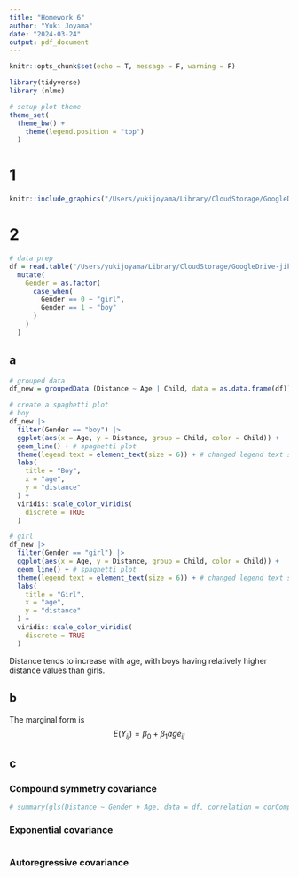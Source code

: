 ```yaml
---
title: "Homework 6"
author: "Yuki Joyama"
date: "2024-03-24"
output: pdf_document
---
```


```r
knitr::opts_chunk$set(echo = T, message = F, warning = F)

library(tidyverse)
library (nlme)

# setup plot theme
theme_set(
  theme_bw() +
    theme(legend.position = "top")
  )
```

# 1
```r
knitr::include_graphics("/Users/yukijoyama/Library/CloudStorage/GoogleDrive-jikeyu1995@gmail.com/My Drive/version_control/MS-biostats/Biostatistical Methods 2/Biostatistical Methods 2/p8131_hw6_files/Screenshot 2024-03-24 at 23.17.48.png")
```

# 2
```r
# data prep
df = read.table("/Users/yukijoyama/Library/CloudStorage/GoogleDrive-jikeyu1995@gmail.com/My Drive/version_control/MS-biostats/Biostatistical Methods 2/Biostatistical Methods 2/p8131_hw6_files/HW6-dental.txt", header = TRUE) |> 
  mutate(
    Gender = as.factor(
      case_when(
        Gender == 0 ~ "girl",
        Gender == 1 ~ "boy"
      )
    )
  )
```

## a
```r
# grouped data
df_new = groupedData (Distance ~ Age | Child, data = as.data.frame(df))

# create a spaghetti plot 
# boy
df_new |> 
  filter(Gender == "boy") |> 
  ggplot(aes(x = Age, y = Distance, group = Child, color = Child)) + 
  geom_line() + # spaghetti plot
  theme(legend.text = element_text(size = 6)) + # changed legend text size
  labs(
    title = "Boy",
    x = "age",
    y = "distance"
  ) +
  viridis::scale_color_viridis(
    discrete = TRUE
  )

# girl
df_new |> 
  filter(Gender == "girl") |> 
  ggplot(aes(x = Age, y = Distance, group = Child, color = Child)) + 
  geom_line() + # spaghetti plot
  theme(legend.text = element_text(size = 6)) + # changed legend text size
  labs(
    title = "Girl",
    x = "age",
    y = "distance"
  ) +
  viridis::scale_color_viridis(
    discrete = TRUE
  )
```

Distance tends to increase with age, with boys having relatively higher distance values than girls.

## b
The marginal form is 
$$
E(Y_{ij}) = \beta_0+ \beta_1age_{ij}
$$

## c
### Compound symmetry covariance
```r
# summary(gls(Distance ~ Gender + Age, data = df, correlation = corCompSymm(form = ~ 1 | Gender), method = "REML"))
```

### Exponential covariance
```r

```

### Autoregressive covariance
```r

```





